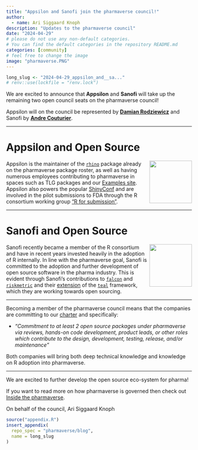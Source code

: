 ```yaml
---
title: "Appsilon and Sanofi join the pharmaverse council!"
author:
  - name: Ari Siggaard Knoph
description: "Updates to the pharmaverse council"
date: "2024-04-29"
# please do not use any non-default categories.
# You can find the default categories in the repository README.md
categories: [community]
# feel free to change the image
image: "pharmaverse.PNG"
---
```


<!--------------- typical setup ----------------->

```r
long_slug <- "2024-04-29_appsilon_and__sa..."
# renv::use(lockfile = "renv.lock")
```

<!--------------- post begins here ----------------->

We are excited to announce that **Appsilon** and **Sanofi** will take up the remaining two open council seats on the pharmaverse council!

Appsilon will on the council be represented by [**Damian Rodziewicz**](https://www.linkedin.com/in/drodziewicz/) and Sanofi by [**Andre Couturier**](https://www.linkedin.com/in/andre-couturier-1800b447/).

------------------------------------------------------------------------


# Appsilon and Open Source 
<img src="https://assets-global.website-files.com/6525256482c9e9a06c7a9d3c/6539655f4ca172cfc5deaad8_Appsilon_logo.svg" align="right" height="115"/>

Appsilon is the maintainer of the [`rhino`](https://appsilon.github.io/rhino/) package already on the pharmaverse package roster, as well as having numerous employees contributing to pharmaverse in spaces such as TLG packages and our [Examples site](https://pharmaverse.github.io/examples/).
Appsilon also powers the popular [ShinyConf](https://www.shinyconf.com/) and are involved in the pilot submissions to FDA through the R consortium working group ["R for submission"](https://rconsortium.github.io/submissions-wg/).

------------------------------------------------------------------------


# Sanofi and Open Source 
<img src="https://upload.wikimedia.org/wikipedia/commons/f/f5/Sanofi-2022.svg" align="right" height="115"/>

Sanofi recently became a member of the R consortium and have in recent years invested heavily in the adoption of R internally.
In line with the pharmaverse goal, Sanofi is committed to the adoption and further development of open source software in the pharma industry.
This is evident through Sanofi's contributions to [`falcon`](https://pharmaverse.github.io/falcon/) and [`riskmetric`](https://pharmar.github.io/riskmetric/) and their [extension](https://phuse.s3.eu-central-1.amazonaws.com/Archive/2024/Connect/US/Bethesda/PAP_ET10.pdf) of the [`teal`](https://insightsengineering.github.io/teal/latest-tag/) framework, which they are working towards open sourcing.

------------------------------------------------------------------------

Becoming a member of the pharmaverse council means that the companies are committing to our [charter](https://pharmaverse.org/contribute/council/) and specifically:

-   *"Commitment to at least 2 open source packages under pharmaverse via reviews, hands-on code development, product leads, or other roles which contribute to the design, development, testing, release, and/or maintenance"*

Both companies will bring both deep technical knowledge and knowledge on R adoption into pharmaverse.

----

We are excited to further develop the open source eco-system for pharma!

If you want to read more on how pharmaverse is governed then check out [Inside the pharmaverse](https://pharmaverse.github.io/blog/posts/2024-03-04_inside_the__phar.../inside_the__pharmaverse.html).

On behalf of the council, Ari Siggaard Knoph

<!--------------- appendices go here ----------------->

```r
source("appendix.R")
insert_appendix(
  repo_spec = "pharmaverse/blog",
  name = long_slug
)
```
